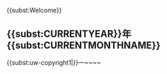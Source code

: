 {{<includeonly></includeonly>subst:Welcome}}
=={{<includeonly></includeonly>subst:CURRENTYEAR}}年{{<includeonly></includeonly>subst:CURRENTMONTHNAME}}==
{{<includeonly></includeonly>subst:uw-copyright1|{{{1}}}}}—~~<includeonly></includeonly>~~